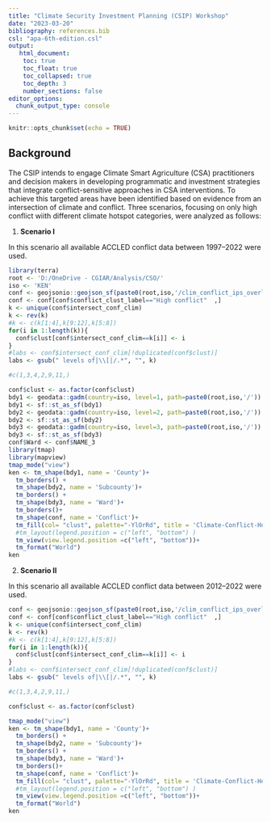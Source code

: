 ```yaml
---
title: "Climate Security Investment Planning (CSIP) Workshop"
date: "2023-03-20"
bibliography: references.bib
csl: "apa-6th-edition.csl"
output: 
   html_document:
    toc: true
    toc_float: true
    toc_collapsed: true
    toc_depth: 3
    number_sections: false
editor_options: 
  chunk_output_type: console
---
```


```r
knitr::opts_chunk$set(echo = TRUE)
```

## Background

The CSIP intends to engage Climate Smart Agriculture (CSA) practitioners and decision makers in developing programmatic and investment strategies that integrate conflict-sensitive approaches in CSA interventions. To achieve this targeted areas have been identified based on evidence from an intersection of climate and conflict. Three scenarios, focusing on only high conflict wiith different climate hotspot categories, were analyzed as follows:

1. **Scenario I**

In this scenario all available ACCLED conflict data between 1997--2022 were used. 

```r
library(terra)
root <- 'D:/OneDrive - CGIAR/Analysis/CSO/'
iso <- 'KEN'
conf <- geojsonio::geojson_sf(paste0(root,iso,'/clim_conflict_ips_overlays  (ACCLED-1997-2022).geojson'))
conf <- conf[conf$conflict_clust_label=="High conflict"  ,]
k <- unique(conf$intersect_conf_clim)
k <- rev(k)
#k <- c(k[1:4],k[9:12],k[5:8])
for(i in 1:length(k)){
  conf$clust[conf$intersect_conf_clim==k[i]] <- i
}
#labs <- conf$intersect_conf_clim[!duplicated(conf$clust)]
labs <- gsub(" levels of|\\[|/.*", "", k)

#c(1,3,4,2,9,11,)

conf$clust <- as.factor(conf$clust)
bdy1 <- geodata::gadm(country=iso, level=1, path=paste0(root,iso,'/'))
bdy1 <- sf::st_as_sf(bdy1)
bdy2 <- geodata::gadm(country=iso, level=2, path=paste0(root,iso,'/'))
bdy2 <- sf::st_as_sf(bdy2)
bdy3 <- geodata::gadm(country=iso, level=3, path=paste0(root,iso,'/'))
bdy3 <- sf::st_as_sf(bdy3)
conf$Ward <- conf$NAME_3
library(tmap)
library(mapview)
tmap_mode("view")
ken <- tm_shape(bdy1, name = 'County')+
  tm_borders() +
  tm_shape(bdy2, name = 'Subcounty')+
  tm_borders() +
  tm_shape(bdy3, name = 'Ward')+
  tm_borders()+
  tm_shape(conf, name = 'Conflict')+
  tm_fill(col= "clust", palette="-YlOrRd", title = 'Climate-Conflict-Hotspots', labels=labs, popup.vars=c("Ward", "FATALITIES", "climvar_medn_prec", "livelihoods", "female_population", "male_population", "median_male_female_edu_diff"))+
  #tm_layout(legend.position = c("left", "bottom") )
  tm_view(view.legend.position =c("left", "bottom"))+
  tm_format("World")
ken 

```

2. **Scenario II**

In this scenario all available ACCLED conflict data between 2012--2022 were used. 


```r

conf <- geojsonio::geojson_sf(paste0(root,iso,'/clim_conflict_ips_overlays (ACCLED-2012-2022).geojson'))
conf <- conf[conf$conflict_clust_label=="High conflict"  ,]
k <- unique(conf$intersect_conf_clim)
k <- rev(k)
#k <- c(k[1:4],k[9:12],k[5:8])
for(i in 1:length(k)){
  conf$clust[conf$intersect_conf_clim==k[i]] <- i
}
#labs <- conf$intersect_conf_clim[!duplicated(conf$clust)]
labs <- gsub(" levels of|\\[|/.*", "", k)

#c(1,3,4,2,9,11,)

conf$clust <- as.factor(conf$clust)

tmap_mode("view")
ken <- tm_shape(bdy1, name = 'County')+
  tm_borders() +
  tm_shape(bdy2, name = 'Subcounty')+
  tm_borders() +
  tm_shape(bdy3, name = 'Ward')+
  tm_borders()+
  tm_shape(conf, name = 'Conflict')+
  tm_fill(col= "clust", palette="-YlOrRd", title = 'Climate-Conflict-Hotspots', labels=labs, popup.vars=c("Ward", "FATALITIES", "climvar_medn_prec", "livelihoods", "female_population", "male_population", "median_male_female_edu_diff"))+
  #tm_layout(legend.position = c("left", "bottom") )
  tm_view(view.legend.position =c("left", "bottom"))+
  tm_format("World")
ken 

```
